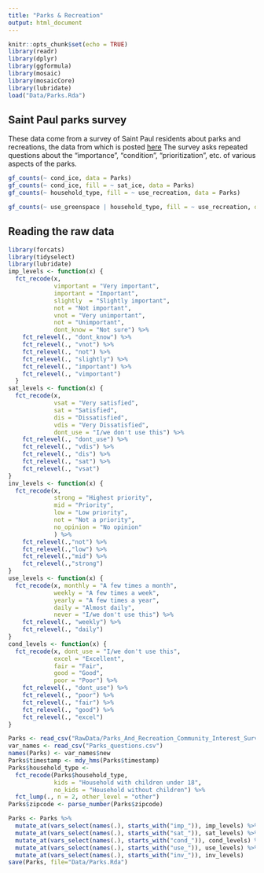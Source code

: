 ```yaml
---
title: "Parks & Recreation"
output: html_document
---
```


```r
knitr::opts_chunk$set(echo = TRUE)
library(readr)
library(dplyr)
library(ggformula)
library(mosaic)
library(mosaicCore)
library(lubridate)
load("Data/Parks.Rda")
```

## Saint Paul parks survey

These data come from a survey of Saint Paul residents about parks and recreations, the data from which is posted [here](https://information.stpaul.gov/Public-Facilities-Services/Parks-And-Recreation-Community-Interest-Survey-Dat/x757-9f5s)
The survey asks repeated questions about the "importance", "condition", "prioritization", etc. of various aspects of the parks.

```r
gf_counts(~ cond_ice, data = Parks)
gf_counts(~ cond_ice, fill = ~ sat_ice, data = Parks)
gf_counts(~ household_type, fill = ~ use_recreation, data = Parks)
```

```r
gf_counts(~ use_greenspace | household_type, fill = ~ use_recreation, data = Parks)
```

## Reading the raw data

```r
library(forcats)
library(tidyselect)
library(lubridate)
imp_levels <- function(x) {
  fct_recode(x, 
             vimportant = "Very important",
             important = "Important",
             slightly  = "Slightly important",
             not = "Not important",
             vnot = "Very unimportant",
             not = "Unimportant",
             dont_know = "Not sure") %>%
    fct_relevel(., "dont_know") %>%
    fct_relevel(., "vnot") %>%
    fct_relevel(., "not") %>%
    fct_relevel(., "slightly") %>%
    fct_relevel(., "important") %>%
    fct_relevel(., "vimportant") 
  }
sat_levels <- function(x) {
  fct_recode(x, 
             vsat = "Very satisfied",
             sat = "Satisfied",
             dis = "Dissatisfied",
             vdis = "Very Dissatisfied", 
             dont_use = "I/we don't use this") %>%
    fct_relevel(., "dont_use") %>%
    fct_relevel(., "vdis") %>%
    fct_relevel(., "dis") %>%
    fct_relevel(., "sat") %>%
    fct_relevel(., "vsat") 
}
inv_levels <- function(x) {
  fct_recode(x, 
             strong = "Highest priority",
             mid = "Priority",
             low = "Low priority",
             not = "Not a priority", 
             no_opinion = "No opinion"
             ) %>%
    fct_relevel(.,"not") %>%
    fct_relevel(.,"low") %>%
    fct_relevel(.,"mid") %>%
    fct_relevel(.,"strong")
}
use_levels <- function(x) {
  fct_recode(x, monthly = "A few times a month", 
             weekly = "A few times a week",
             yearly = "A few times a year",
             daily = "Almost daily",
             never = "I/we don't use this") %>%
    fct_relevel(., "weekly") %>%
    fct_relevel(., "daily")
}
cond_levels <- function(x) {
  fct_recode(x, dont_use = "I/we don't use this",
             excel = "Excellent",
             fair = "Fair",
             good = "Good", 
             poor = "Poor") %>%
    fct_relevel(., "dont_use") %>%
    fct_relevel(., "poor") %>%
    fct_relevel(., "fair") %>%
    fct_relevel(., "good") %>%
    fct_relevel(., "excel")
}

Parks <- read_csv("RawData/Parks_And_Recreation_Community_Interest_Survey_Dataset.csv")
var_names <- read_csv("Parks_questions.csv")
names(Parks) <- var_names$new
Parks$timestamp <- mdy_hms(Parks$timestamp)
Parks$household_type <- 
  fct_recode(Parks$household_type,
             kids = "Household with children under 18",
             no_kids = "Household without children") %>%
  fct_lump(., n = 2, other_level = "other")
Parks$zipcode <- parse_number(Parks$zipcode)  

Parks <- Parks %>% 
  mutate_at(vars_select(names(.), starts_with("imp_")), imp_levels) %>% 
  mutate_at(vars_select(names(.), starts_with("sat_")), sat_levels) %>%
  mutate_at(vars_select(names(.), starts_with("cond_")), cond_levels) %>%
  mutate_at(vars_select(names(.), starts_with("use_")), use_levels) %>% 
  mutate_at(vars_select(names(.), starts_with("inv_")), inv_levels) 
save(Parks, file="Data/Parks.Rda")
```
